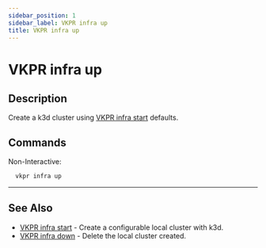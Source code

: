 ```yaml
---
sidebar_position: 1
sidebar_label: VKPR infra up
title: VKPR infra up
---
```


# VKPR infra up

## Description

Create a k3d cluster using [VKPR infra start](/docs/commands/infra/start) defaults.

## Commands

Non-Interactive:

```bash
  vkpr infra up
```

---

## See Also

- [VKPR infra start](/docs/commands/infra/start) - Create a configurable local cluster with k3d.
- [VKPR infra down](/docs/commands/infra/down) - Delete the local cluster created.
